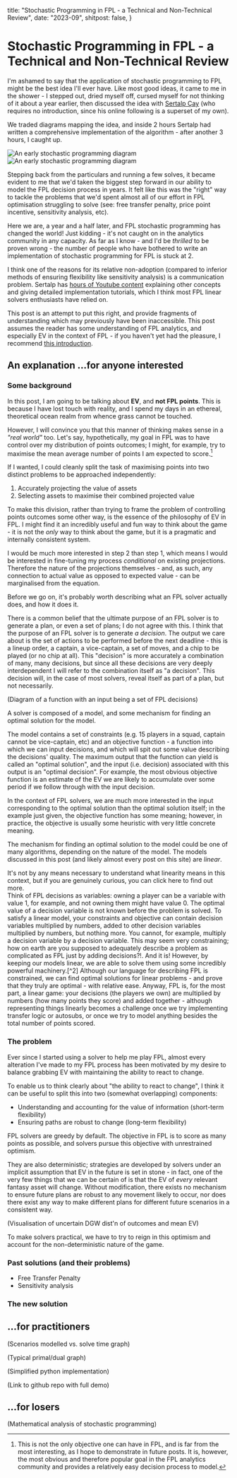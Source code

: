   title: "Stochastic Programming in FPL - a Technical and Non-Technical Review",
  date: "2023-09",
  shitpost: false,
}

# Stochastic Programming in FPL - a Technical and Non-Technical Review

I'm ashamed to say that the application of stochastic programming to FPL might
be the best idea I'll ever have. Like most good ideas, it came to me in the
shower - I stepped out, dried myself off, cursed myself for not thinking of it
about a year earlier, then discussed the idea with
[Sertalp Çay](https://twitter.com/sertalpbilal) (who requires no introduction,
since his online following is a superset of my own).

We traded diagrams mapping the idea, and inside 2 hours Sertalp had written a
comprehensive implementation of the algorithm - after another 3 hours, I caught
up.

<div className="flex items-center justify-center gap-5 py-[1em]">
  <div>
    <Image
      className="object-cover object-top"
      alt="An early stochastic programming diagram"
      src="/images/stochastic-programming-diagram-2.webp"
      height={217}
      width={163}
    />
  </div>
  <div>
    <Image
      className="object-cover object-top"
      alt="An early stochastic programming diagram"
      src="/images/stochastic-programming-diagram-1.webp"
      height={217}
      width={400}
    />
  </div>
</div>

Stepping back from the particulars and running a few solves, it became evident
to me that we'd taken the biggest step forward in our ability to model the FPL
decision process in years. It felt like this was the "right" way to tackle the
problems that we'd spent almost all of our effort in FPL optimisation struggling
to solve (see: free transfer penalty, price point incentive, sensitivity
analysis, etc).

Here we are, a year and a half later, and FPL stochastic programming has changed
the world! Just kidding - it's not caught on in the analytics community in any
capacity. As far as I know - and I'd be _thrilled_ to be proven wrong - the
number of people who have bothered to write an implementation of stochastic
programming for FPL is stuck at 2.

I think one of the reasons for its relative non-adoption (compared to inferior
methods of ensuring flexibility like sensitivity analysis) is a communication
problem. Sertalp has
[hours of Youtube content](https://www.youtube.com/@AlpsCode) explaining other
concepts and giving detailed implementation tutorials, which I think most FPL
linear solvers enthusiasts have relied on.

This post is an attempt to put this right, and provide fragments of
understanding which may previously have been inaccessible. This post assumes the
reader has some understanding of FPL analytics, and especially EV in the context
of FPL - if you haven't yet had the pleasure, I recommend
[this introduction](https://alpscode.com/blog/intro-to-fpl-analytics/).

## An explanation ...for anyone interested

### Some background

In this post, I am going to be talking about **EV**, and **not FPL points**.
This is because I have lost touch with reality, and I spend my days in an
ethereal, theoretical ocean realm from whence grass cannot be touched.

However, I will convince you that this manner of thinking makes sense in a
_"real world"_ too. Let's say, hypothetically, my goal in FPL was to have
control over my distribution of points outcomes; I might, for example, try to
maximise the mean average number of points I am expected to score.[^1]

If I wanted, I could cleanly split the task of maximising points into two
distinct problems to be approached independently:

1. Accurately projecting the value of assets
1. Selecting assets to maximise their combined projected value

To make this division, rather than trying to frame the problem of controlling
points outcomes some other way, is the essence of the philosophy of EV in FPL. I
might find it an incredibly useful and fun way to think about the game - it is
not the _only_ way to think about the game, but it is a pragmatic and internally
consistent system.

I would be much more interested in step 2 than step 1, which means I would be
interested in fine-tuning my process _conditional_ on existing projections.
Therefore the nature of the projections themselves - and, as such, any
connection to actual value as opposed to expected value - can be marginalised
from the equation.

Before we go on, it's probably worth describing what an FPL solver actually
does, and how it does it.

There is a common belief that the ultimate purpose of an FPL solver is to
generate a plan, or even a set of plans; I do not agree with this. I think that
the purpose of an FPL solver is to generate _a decision_. The output we care
about is the set of actions to be performed before the next deadline - this is a
lineup order, a captain, a vice-captain, a set of moves, and a chip to be played
(or no chip at all). This "decision" is more accurately a combination of many,
many decisions, but since all these decisions are very deeply interdependent I
will refer to the combination itself as "a decision". This decision will, in the
case of most solvers, reveal itself as part of a plan, but not necessarily.

(Diagram of a function with an input being a set of FPL decisions)

A solver is composed of a model, and some mechanism for finding an optimal
solution for the model.

The model contains a set of constraints (e.g. 15 players in a squad, captain
cannot be vice-captain, etc) and an objective function - a function into which
we can input decisions, and which will spit out some value describing the
decisions' quality. The maximum output that the function can yield is called an
"optimal solution", and the input (i.e. decision) associated with this output is
an "optimal decision". For example, the most obvious objective function is an
estimate of the EV we are likely to accumulate over some period if we follow
through with the input decision.

In the context of FPL solvers, we are much more interested in the input
corresponding to the optimal solution than the optimal solution itself; in the
example just given, the objective function has some meaning; however, in
practice, the objective is usually some heuristic with very little concrete
meaning.

The mechanism for finding an optimal solution to the model could be one of many
algorithms, depending on the nature of the model. The models discussed in this
post (and likely almost every post on this site) are _linear_.

<Accordion type="single" collapsible>
  <AccordionItem value="item-1" className="border-none">
    <AccordionTrigger className="gap-2 py-0 pr-2 text-left font-normal text-[#374151] hover:no-underline">
      It's not by any means necessary to understand what linearity means in this
      context, but if you are genuinely curious, you can click here to find out
      more.
    </AccordionTrigger>
    <AccordionContent>
      <br />
      Think of FPL decisions as variables: owning a player can be a variable with
      value 1, for example, and not owning them might have value 0. The optimal value
      of a decision variable is not known before the problem is solved. To satisfy
      a linear model, your constraints and objective can contain decision variables
      multiplied by numbers, added to other decision variables multiplied by numbers,
      but nothing more. You cannot, for example, multiply a decision variable by
      a decision variable. This may seem very constraining; how on earth are you
      supposed to adequately describe a problem as complicated as FPL just by adding
      decisions?!. And it is! However, by keeping our models linear, we are able
      to solve them using some incredibly powerful machinery.[^2] Although our language
      for describing FPL is constrained, we can find optimal solutions for linear
      problems - and prove that they truly are optimal - with relative ease. Anyway,
      FPL is, for the most part, a linear game: your decisions (the players we own)
      are multiplied by numbers (how many points they score) and added together -
      although representing things linearly becomes a challenge once we try implementing
      transfer logic or autosubs, or once we try to model anything besides the total
      number of points scored.
    </AccordionContent>
  </AccordionItem>
</Accordion>

### The problem

Ever since I started using a solver to help me play FPL, almost every alteration
I've made to my FPL process has been motivated by my desire to balance grabbing
EV with maintaining the ability to react to change.

To enable us to think clearly about "the ability to react to change", I think it
can be useful to split this into two (somewhat overlapping) components:

- Understanding and accounting for the value of information (short-term
  flexibility)
- Ensuring paths are robust to change (long-term flexibility)

FPL solvers are greedy by default. The objective in FPL is to score as many
points as possible, and solvers pursue this objective with unrestrained
optimism.

They are also deterministic; strategies are developed by solvers under an
implicit assumption that EV in the future is set in stone - in fact, one of the
very few things that we can be certain of is that the EV of _every_ relevant
fantasy asset will change. Without modification, there exists no mechanism to
ensure future plans are robust to any movement likely to occur, nor does there
exist any way to make different plans for different future scenarios in a
consistent way.

(Visualisation of uncertain DGW dist'n of outcomes and mean EV)

To make solvers practical, we have to try to reign in this optimism and account
for the non-deterministic nature of the game.

### Past solutions (and their problems)

- Free Transfer Penalty
- Sensitivity analysis

### The new solution

## ...for practitioners

(Scenarios modelled vs. solve time graph)

(Typical primal/dual graph)

(Simplified python implementation)

(Link to github repo with full demo)

## ...for losers

(Mathematical analysis of stochastic programming)

[^1]:
    This is not the only objective one can have in FPL, and is far from the most
    interesting, as I hope to demonstrate in future posts. It is, however, the
    most obvious and therefore popular goal in the FPL analytics community and
    provides a relatively easy decision process to model.

[^2]:
    There are many options when it comes to open-source linear solvers, such as
    [COIN-OR CBC](https://github.com/coin-or/Cbc),
    [GLPK](https://www.gnu.org/software/glpk/), and
    [Google OR-Tools](https://github.com/google/or-tools). For those that who
    are able to get access (for example, all students and academic faculty),
    commercial solvers like [Gurobi](https://www.gurobi.com/) can provide
    significant performance improvements over open-source alternatives.
